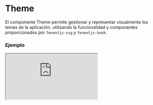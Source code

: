 
# Theme

El componente Theme permite gestionar y representar visualmente los temas de la aplicación, utilizando la funcionalidad y componentes proporcionados por `fenextjs-svg` y `fenextjs-hook`.

### Ejemplo

<Iframe
  minHeightIframe="30dvh"
  src="https://fenextjs-component-storybook.vercel.app/iframe.html?args=&id=theme-theme--index&viewMode=story"
/>

### Importacion

Para importar el componente Theme, se puede hacer desde fenextjs

```tsx copy
import { Theme } from "fenextjs";
```

### Parametros

| Parametro     | Tipo   | Requerido | Default | Descripcion                                               |
| ------------- | ------ | --------- | ------- | --------------------------------------------------------- |
| className     | string | no        | ''      | Clase CSS para personalizar el contenedor del componente. |
| classNameItem | string | no        | ''      | Clase CSS para los elementos dentro del componente.       |

### Storybook

Para ver el storybook del componente lo puede hacer con este [link](https://fenextjs-component-storybook.vercel.app/?path=/story/theme-theme--index)

### Usos

- Básico

```tsx copy
<Theme />
```

- Con clases personalizadas

```tsx copy
<Theme className="custom-theme" classNameItem="custom-theme-item" />
```
